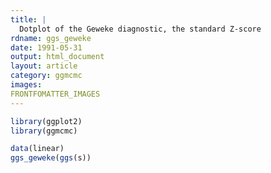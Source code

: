 ```yaml
---
title: |
  Dotplot of the Geweke diagnostic, the standard Z-score
rdname: ggs_geweke
date: 1991-05-31
output: html_document
layout: article
category: ggmcmc
images:
FRONTFOMATTER_IMAGES
---
```


```r
library(ggplot2)
library(ggmcmc)
```

```r
data(linear)
ggs_geweke(ggs(s))



```